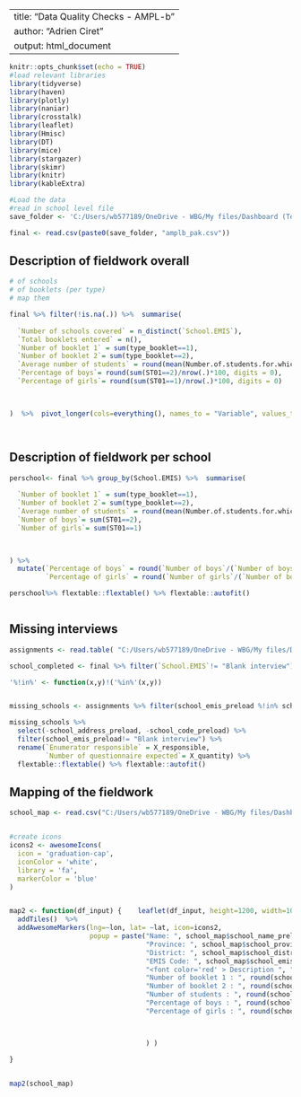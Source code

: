 
---
title: "Data Quality Checks - AMPL-b"
author: "Adrien Ciret"
output: html_document
---

```r
knitr::opts_chunk$set(echo = TRUE)
#load relevant libraries
library(tidyverse)
library(haven)
library(plotly)
library(naniar)
library(crosstalk)
library(leaflet)
library(Hmisc)
library(DT)
library(mice)
library(stargazer)
library(skimr)
library(knitr)
library(kableExtra)

#Load the data
#read in school level file
save_folder <- 'C:/Users/wb577189/OneDrive - WBG/My files/Dashboard (Team Folder)/Country_Work/Pakistan_all/2021/Data/01. Pilot/clean/amplb/'

final <- read.csv(paste0(save_folder, "amplb_pak.csv"))
```


## Description of fieldwork overall

```r

# of schools
# of booklets (per type)
# map them

final %>% filter(!is.na(.)) %>%  summarise(
  
  `Number of schools covered` = n_distinct(`School.EMIS`),
  `Total booklets entered` = n(),
  `Number of booklet 1` = sum(type_booklet==1),
  `Number of booklet 2`= sum(type_booklet==2),
  `Average number of students` = round(mean(Number.of.students.for.which.the.assessment.was.entered), digits = 0),
  `Percentage of boys`= round(sum(ST01==2)/nrow(.)*100, digits = 0),
  `Percentage of girls`= round(sum(ST01==1)/nrow(.)*100, digits = 0)


  
)  %>%  pivot_longer(cols=everything(), names_to = "Variable", values_to= "Value") %>% flextable::flextable() %>% flextable::autofit()




```
## Description of fieldwork per school

```r


perschool<- final %>% group_by(School.EMIS) %>%  summarise(
  
  `Number of booklet 1` = sum(type_booklet==1),
  `Number of booklet 2`= sum(type_booklet==2),
  `Average number of students` = round(mean(Number.of.students.for.which.the.assessment.was.entered), digits = 0),
  `Number of boys`= sum(ST01==2),
  `Number of girls`= sum(ST01==1)


  
) %>% 
  mutate(`Percentage of boys` = round(`Number of boys`/(`Number of boys` + `Number of girls`)*100, digits = 0),
         `Percentage of girls` = round(`Number of girls`/(`Number of boys` + `Number of girls`)*100, digits = 0))

perschool%>% flextable::flextable() %>% flextable::autofit() 



```


## Missing interviews

```r
assignments <- read.table( "C:/Users/wb577189/OneDrive - WBG/My files/Dashboard (Team Folder)/Country_Work/Pakistan_all/2021/Survey solutions/GEPD/AMPL-b/amplb_assignment_pak_pilot.txt", sep="\t", header=TRUE)

school_completed <- final %>% filter(`School.EMIS`!= "Blank interview") %>% pull(`School.EMIS`)

'%!in%' <- function(x,y)!('%in%'(x,y))


missing_schools <- assignments %>% filter(school_emis_preload %!in% school_completed)

missing_schools %>% 
  select(-school_address_preload, -school_code_preload) %>% 
  filter(school_emis_preload!= "Blank interview") %>% 
  rename(`Enumerator responsible` = X_responsible,
         `Number of questionnaire expected`= X_quantity) %>% 
  flextable::flextable() %>% flextable::autofit()
```




## Mapping of the fieldwork

```r

school_map <- read.csv("C:/Users/wb577189/OneDrive - WBG/My files/Dashboard (Team Folder)/Country_Work/Pakistan_all/2021/Data/01. Pilot/clean/final_complete_school_data.csv") %>% select(school_name_preload, school_province_preload, school_district_preload, school_emis_preload, lat, lon) %>% right_join(perschool %>% rename(school_emis_preload=`School.EMIS`)) %>% filter(!is.na(.))


#create icons
icons2 <- awesomeIcons(
  icon = 'graduation-cap',
  iconColor = 'white',
  library = 'fa',
  markerColor = 'blue'
)


map2 <- function(df_input) {    leaflet(df_input, height=1200, width=1020) %>% 
  addTiles()  %>%
  addAwesomeMarkers(lng=~lon, lat= ~lat, icon=icons2,
                    popup = paste("Name: ", school_map$school_name_preload, " <br>",
                                  "Province: ", school_map$school_province_preload, " <br>",
                                  "District: ", school_map$school_district_preload, " <br>",
                                  "EMIS Code: ", school_map$school_emis_preload, " <br>",
                                  "<font color='red' > Description ", " <br> <font color='black' >",
                                  "Number of booklet 1 : ", round(school_map$`Number of booklet 1`, digits=2), "<br>",
                                  "Number of booklet 2 : ", round(school_map$`Number of booklet 1`, digits=2), "<br>",
                                  "Number of students : ", round(school_map$`Average number of students`, digits=2), "<br>",
                                  "Percentage of boys : ", round(school_map$`Percentage of boys`, digits=2), "% <br>",
                                  "Percentage of girls : ", round(school_map$`Percentage of girls`, digits=2), "% <br>"



                                  ) )  

}


map2(school_map)

```

